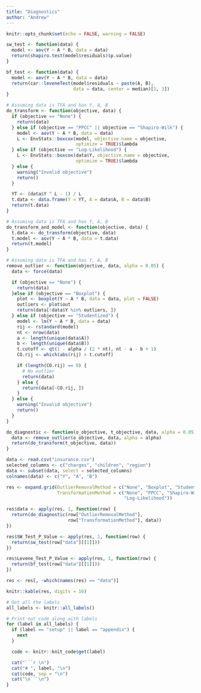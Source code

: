 ```yaml
---
title: "Diagnostics"
author: "Andrew"
---
```


```r
knitr::opts_chunk$set(echo = FALSE, warning = FALSE)
```

```r
sw_test <- function(data) {
  model <- aov(Y ~ A * B, data = data)
  return(shapiro.test(model$residuals)$p.value)
}

bf_test <- function(data) {
  model <- aov(Y ~ A * B, data = data)
  return(car::leveneTest(model$residuals ~ paste(A, B),
                         data = data, center = median)[1, 3])
}

# Assuming data is TFA and has Y, A, B
do_transform <- function(objective, data) {
  if (objective == "None") {
    return(data)
  } else if (objective == "PPCC" || objective == "Shapiro-Wilk") {
    model <- aov(Y ~ A * B, data = data)
    L <- EnvStats::boxcox(model, objective.name = objective,
                          optimize = TRUE)$lambda
  } else if (objective == "Log-Likelihood") {
    L <- EnvStats::boxcox(data$Y, objective.name = objective,
                          optimize = TRUE)$lambda
  } else {
    warning("Invalid objective")
    return()
  }

  YT <- (data$Y ^ L - 1) / L
  t.data <- data.frame(Y = YT, A = data$A, B = data$B)
  return(t.data)
}

# Assuming data is TFA and has Y, A, B
do_transform_and_model <- function(objective, data) {
  t.data <- do_transform(objective, data)
  t.model <- aov(Y ~ A * B, data = t.data)
  return(t.model)
}

# Assuming data is TFA and has Y, A, B
remove_outlier <- function(objective, data, alpha = 0.05) {
  data <- force(data)

  if (objective == "None") {
    return(data)
  }else if (objective == "Boxplot") {
    plot <- boxplot(Y ~ A * B, data = data, plot = FALSE)
    outliers <- plot$out
    return(data[!data$Y %in% outliers, ])
  } else if (objective == "Studentized") {
    model <- lm(Y ~ A * B, data = data)
    rij <- rstandard(model)
    nt <- nrow(data)
    a <- length(unique(data$A))
    b <- length(unique(data$B))
    t.cutoff <- qt(1 - alpha / (2 * nt), nt - a - b + 1)
    CO.rij <- which(abs(rij) > t.cutoff)

    if (length(CO.rij) == 0) {
      # No outlier
      return(data)
    } else {
      return(data[-CO.rij, ])
    }
  } else {
    warning("Invalid objective")
    return()
  }
}

do_diagnostic <- function(o_objective, t_objective, data, alpha = 0.05) {
  data <- remove_outlier(o_objective, data, alpha = alpha)
  return(do_transform(t_objective, data))
}
```

```r
data <- read.csv("insurance.csv")
selected_columns <- c("charges", "children", "region")
data <- subset(data, select = selected_columns)
colnames(data) <- c("Y", "A", "B")

res <- expand.grid(OutlierRemovalMethod = c("None", "Boxplot", "Studentized"),
                   TransformationMethod = c("None", "PPCC", "Shapiro-Wilk",
                                            "Log-Likelihood"))

res$data <- apply(res, 1, function(row) {
  return(do_diagnostic(row["OutlierRemovalMethod"],
                       row["TransformationMethod"], data))
})

res$SW_Test_P_Value <- apply(res, 1, function(row) {
  return(sw_test(row["data"][[1]]))
})

res$Levene_Test_P_Value <- apply(res, 1, function(row) {
  return(bf_test(row["data"][[1]]))
})

res <- res[, -which(names(res) == "data")]

knitr::kable(res, digits = 16)
```

```r
# Get all the labels
all_labels <- knitr::all_labels()

# Print out code along with labels
for (label in all_labels) {
  if (label == "setup" || label == "appendix") {
    next
  }

  code <- knitr::knit_code$get(label)

  cat("```r \n")
  cat("# ", label, "\n")
  cat(code, sep = "\n")
  cat("\n```\n")
}
```